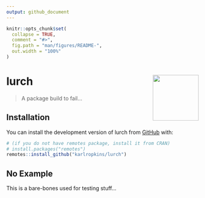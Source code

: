 ```yaml
---
output: github_document
---
```


<!-- README.md is generated from README.Rmd. Please edit that file -->

```r
knitr::opts_chunk$set(
  collapse = TRUE,
  comment = "#>",
  fig.path = "man/figures/README-",
  out.width = "100%"
)
```

# lurch <img src="man/figures/logo.png" align="right" alt="" width="120" />

<!-- badges: start -->
<!-- badges: end -->

> A package build to fail...

## Installation

You can install the development version of lurch from [GitHub](https://github.com/) with:

``` r
# (if you do not have remotes package, install it from CRAN) 
# install.packages("remotes")
remotes::install_github("karlropkins/lurch") 
```

## No Example

This is a bare-bones used for testing stuff...

